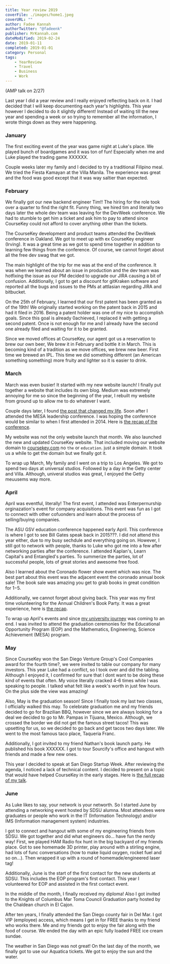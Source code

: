 ---
title: Year review 2019
coverFile: ./images/home1.jpeg
coverURL: ""
author: Fadee Kannah
authorTwitter: "@fadeenk"
publisher: MrKannah.com
dateModified: 2019-02-24
date: 2019-01-11
completed: 2019-01-01
category: Personal
tags:
    - YearReview
    - Travel
    - Business
    - Work
---

(AMP talk on 2/27)

Last year I did a year review and I really enjoyed reflecting back on it. I had decided that I will keep documenting each year's highlights. This year however I decided to do it slightly different! Instead of waiting till the new year and spending a week or so trying to remember all the information, I wrote things down as they were happening.

### January

The first exciting event of the year was game night at Luke's place. We played bunch of boardgames and it was ton of fun! Especially when me and Luke played the trading game XXXXXX. 

Couple weeks later my family and I decided to try a traditional Filipino meal. We tried the Fiesta Kamayan at the Villa Manila. The experience was great and the food was good except that it was way saltier than expected.

### February

We finally got our new backend engineer Tim!! The hiring for the role took over a quarter to find the right fit. Funny thing, we hired tim and literally two days later the whole dev team was leaving for the DevWeek conference. We had to stumble to get him a ticket and ask him to pay to attend since CourseKey could not afford to cover anything other than the tickets.

The CourseKey development and product teams attended the DevWeek conference in Oakland. We got to meet up with ex CourseKey engineer (Irving). It was a great time as we got to spend time together in addition to learning few things from the conference. Of course, we cannot forget about all the free dev swag that we got. 

The main highlight of the trip for me was at the end of the conference. It was when we learned about an issue in production and the dev team was hotfixing the issue as our PM decided to upgrade our JIRA causing a bit of confusion. Additionally, I got to get a discount for gitKraken software and reported all the bugs and issues to the PMs at attlasian regarding JIRA and bitbucket.

On the 25th of February, I learned that our first patent has been granted as of the 19th! We originally started working on the patent back in 2015 and had it filed in 2016. Being a patent holder was one of my nice to accomplish goals. Since this goal is already 0achieved, I replaced it with getting a second patent. Once is not enough for me and I already have the second one already filed and waiting for it to be granted. 

Since we moved offices at CourseKey, our agent got us a reservation to brew our own beer, We brew it in February and bottle it in March. This is becoming kind of a tradition as we move offices, we brew new beer. First time we brewed an IPL. This time we did something different (an American something something) more fruity and lighter so it is easier to drink.

### March

March was even busier! It started with my new website launch! I finally put together a website that includes its own blog. Medium was extremely annoying for me so since the beginning of the year, I rebuilt my website from ground up to allow me to do whatever I want. 

Couple days later, I found [the post that changed my life](). Soon after I attended the MESA leadership conference. I was hoping the conference would be similar to when I first attended in 2014. Here is [the recap of the conference]().

My website was not the only website launch that month. We also launched the new and updated CourseKey website. That included moving our website domain to [coursekey.com]() no `the` or `education`. just a simple domain. It took us a while to get the domain but we finally got it.

To wrap up March, My family and I went on a trip to Los Angeles. We got to spend two days at universal studios. Followed by a day in the Getty center and Villa. Although, univeral studios was great, I enjoyed the Getty meuusems way more. 

### April

April was eventful, literally! The first event, I attended was Enterpernurship orginazation's event for company acquisitions. This event was fun as I got to connect with other cofuonders and learn about the process of selling/buying companies.

The ASU GSV education conference happened early April. This conference is where I got to see Bill Gates speak back in 2015???. I did not attend this year either, due to my busy sechdule and everything going on. However, I still got to network with people, thanks to Luke who got me into a few after networking parties after the conference. I attended Kaplan's, Learn Capital's and Entangled's parties. To summerize the parties, lot of successful people, lots of great stories and awesome free food.

Also I learned about the Coronado flower show event which was nice. The best part about this event was the adjacent event the coronado annual book sale! The book sale was amazing you get to grab books in great condition for $1-$5. 

Additionally, we cannot forget about giving back. This year was my first time volunteering for the Annual Children's Book Party. It was a great experience, here is [the recap]().

To wrap up April's events and since [my university journey]() was coming to an end. I was invited to attend the graduation ceremonies for the Educational Opportunity Program (EOP) and the Mathematics, Engineering, Science Achievement (MESA) program.

### May

Since CourseKey won the San Diego Venture Group's Cool Companies award for the fourth time?, we were invited to table our company for many investors. This year Luke had a conflict, so I took over and did the tabling. Although I enjoyed it, I confirmed for sure that I dont want to be doing these kind of events that often. My voice literally cracked 4-6 times while I was speaking to people. I talked what felt like a week's worth in just few hours. On the plus side the view was amazing!

Also, May is the graduation season! Since I finally took my last two classes, I officially walked this may. To celebrate graduation me and my friends decided to go for Brazilian BBQ, however since we are always looking for a deal we decided to go to Mr. Pampas in Tijuana, Mexico. Although, we crossed the border we did not get the famous street tacos! This was upsetting for us, so we decided to go back and get tacos two days later. We went to the most famous taco place, Taqueria Franc.

Additionally, I got invited to my friend Nathan's book launch party. He published his book XXXXXX. I got to tour Sourcify's office and hangout with friends and made a few new ones. 

This year I decided to speak at San Diego Startup Week. After reviewing the agenda, I noticed a lack of technical content. I decided to present on a topic that would have helped CourseKey in the early stages. Here is [the full recap of my talk]().


### June

As Luke likes to say, your network is your networth. So I started June by attending a networking event hosted by SDSU alumna. Most attendees were graduates or people who work in the IT (Information Technology) and/or IMS (Information management system) industries.

I got to connect and hangout with some of my engineering friends from SDSU. We got together and did what engineers do... have fun the nerdy way! First, we played HAM Radio fox hunt in the big backyard of my friends place. Got to see homemade 3D printer, play around with a stirling engine, had lots of func conversations (how to make liquid oxygen, rocket fuel and so on...). Then wrapped it up with a round of homemade/engineered laser tag!

Additionally, June is the start of the first contact for the new students at SDSU. This includes the EOP program's first contact. This year I volunteered for EOP and assisted in the first contact event.

In the middle of the month, I finally received my diploma! Also I got invited to the Knights of Columbus Mar Toma Council Graduation party hosted by the Chaldean church in El Cajon.

After ten years, I finally attended the San Diego county fair in Del Mar. I got VIP (employee) access, which means I get in for FREE thanks to my friend who works there. Me and my friends got to enjoy the fair along with the food of course. We ended the day with an epic fully loaded FREE ice cream sundae. 

The weather in San Diego was not great! On the last day of the month, we finally got to use our Aquatica tickets. We got to enjoy the sun and the water.

